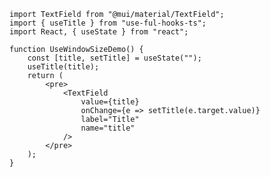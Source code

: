 
<UseTitleDemo />

```tsx
import TextField from "@mui/material/TextField";
import { useTitle } from "use-ful-hooks-ts";
import React, { useState } from "react";

function UseWindowSizeDemo() {
	const [title, setTitle] = useState("");
	useTitle(title);
	return (
		<pre>
			<TextField
				value={title}
				onChange={e => setTitle(e.target.value)}
				label="Title"
				name="title"
			/>
		</pre>
	);
}
```
